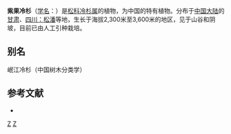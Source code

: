 {{Speciesbox 
| genus = Abies
| species = recurvata
| status = NE
| status_system = IUCN3.1
| authority = Mast.
}}

'''紫果冷杉'''（[[学名|学名]]：{{lang|la|''Abies recurvata''}}）是[[松科|松科]][[冷杉属|冷杉属]]的植物，为中国的特有植物。分布于[[中国大陆|中国大陆]]的[[甘肃|甘肃]]、[[四川：松潘|四川：松潘]]等地，生长于海拔2,300米至3,600米的地区，见于山谷和阴坡，目前已由人工引种栽培。

== 别名 ==
岷江冷杉（中国树木分类学）

== 参考文献 ==
<div class="references-small">
* {{cite web| url =http://www.bioinfo.cn/db05/KmzwSpecies.php?action=view&id=16843| title =紫果冷杉| work =《中国高等植物数据库全库》| publisher =中国科学院微生物研究所| author =昆明植物研究所| accessdate =2009-02-25| deadurl =yes| archiveurl =https://web.archive.org/web/20160305082951/http://www.bioinfo.cn/db05/KmzwSpecies.php?action=view&id=16843| archivedate =2016-03-05}}
</div>
{{Taxonbar|from=Q1936162}}

[[Category:冷杉属|Z]]
[[Category:中國特有植物|Z]]